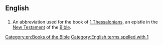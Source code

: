 ==English==

==={{abbreviation}}===
{{infl|en|abbreviation}}

# {{biblical}} An abbreviation used for the book of [[1 Thessalonians]], an epistle in the [[New Testament]] of the [[Bible]].

[[Category:en:Books of the Bible]]
[[Category:English terms spelled with 1]]